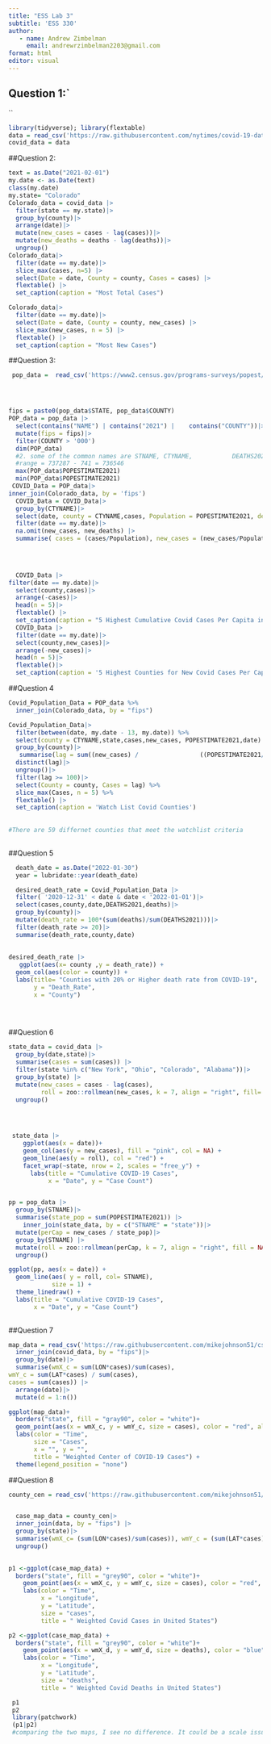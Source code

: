 ```yaml
---
title: "ESS Lab 3"
subtitle: 'ESS 330'
author:
   - name: Andrew Zimbelman
     email: andrewrzimbelman2203@gmail.com
format: html
editor: visual
---
```


## Question 1:\`

\`\`

```r
library(tidyverse); library(flextable)
data = read_csv('https://raw.githubusercontent.com/nytimes/covid-19-data/master/us-counties.csv')
covid_data = data
```

##Question 2:

```r
text = as.Date("2021-02-01")
my.date <- as.Date(text)
class(my.date)
my.state= "Colorado"
Colorado_data = covid_data |>
  filter(state == my.state)|>
  group_by(county)|>
  arrange(date)|>
  mutate(new_cases = cases - lag(cases))|>
  mutate(new_deaths = deaths - lag(deaths))|>
  ungroup()
Colorado_data|>
  filter(date == my.date)|>
  slice_max(cases, n=5) |>
  select(Date = date, County = county, Cases = cases) |>
  flextable() |>
  set_caption(caption = "Most Total Cases")

Colorado_data|>
  filter(date == my.date)|>
  select(Date = date, County = county, new_cases) |>
  slice_max(new_cases, n = 5) |>
  flextable() |>
  set_caption(caption = "Most New Cases")
```

##Question 3:

```r
 pop_data =  read_csv('https://www2.census.gov/programs-surveys/popest/datasets/2020-2023/counties/totals/co-est2023-alldata.csv')




fips = paste0(pop_data$STATE, pop_data$COUNTY)
POP_data = pop_data |>
  select(contains("NAME") | contains("2021") |    contains("COUNTY"))|>
  mutate(fips = fips)|>
  filter(COUNTY > '000')
  dim(POP_data)
  #2. some of the common names are STNAME, CTYNAME,           DEATHS2021, with 3144 rows & 18 columns 
  #range = 737287 - 741 = 736546
  max(POP_data$POPESTIMATE2021)
  min(POP_data$POPESTIMATE2021)
 COVID_Data = POP_data|>
inner_join(Colorado_data, by = 'fips')
  COVID_Data = COVID_Data|>
  group_by(CTYNAME)|>
  select(date, county = CTYNAME,cases, Population = POPESTIMATE2021, deaths = deaths, new_cases, new_deaths)|>
  filter(date == my.date)|>
  na.omit(new_cases, new_deaths) |>
  summarise( cases = (cases/Population), new_cases = (new_cases/Population), new_deaths,county,date)

  
  

  COVID_Data |>  
filter(date == my.date)|> 
  select(county,cases)|>
  arrange(-cases)|>
  head(n = 5)|>
  flextable() |>
  set_caption(caption = "5 Highest Cumulative Covid Cases Per Capita in Colorado Counties")
  COVID_Data |>
  filter(date == my.date)|>
  select(county,new_cases)|>
  arrange(-new_cases)|>
  head(n = 5)|>
  flextable()|>
  set_caption(caption = '5 Highest Counties for New Covid Cases Per Capita in Colorado')
```

##Question 4

```r

Covid_Population_Data = POP_data %>%
  inner_join(Colorado_data, by = "fips")

Covid_Population_Data|>
  filter(between(date, my.date - 13, my.date)) %>%
  select(county = CTYNAME,state,cases,new_cases, POPESTIMATE2021,date) %>%
  group_by(county)|>
   summarise(lag = sum((new_cases) /                 ((POPESTIMATE2021/100000))),county,cases,new_cases,state,date)|>
  distinct(lag)|>
  ungroup()|>
  filter(lag >= 100)|> 
  select(County = county, Cases = lag) %>%
  slice_max(Cases, n = 5) %>%
  flextable() |>
  set_caption(caption = 'Watch List Covid Counties')
  
  
#There are 59 differnet counties that meet the watchlist criteria
  
```

##Question 5

```r
  death_date = as.Date("2022-01-30")
  year = lubridate::year(death_date)

  desired_death_rate = Covid_Population_Data |>
  filter( '2020-12-31' < date & date < '2022-01-01')|>
  select(cases,county,date,DEATHS2021,deaths)|>
  group_by(county)|>
  mutate(death_rate = 100*(sum(deaths)/sum(DEATHS2021)))|>
  filter(death_rate >= 20)|>
  summarise(death_rate,county,date)
 
    
desired_death_rate |>
   ggplot(aes(x= county ,y = death_rate)) +
  geom_col(aes(color = county)) +
  labs(title= "Counties with 20% or Higher death rate from COVID-19",
       y = "Death_Rate",
       x = "County")

    
  
```

##Question 6

```r
state_data = covid_data |>
  group_by(date,state)|>
  summarise(cases = sum(cases)) |>
  filter(state %in% c("New York", "Ohio", "Colorado", "Alabama"))|>
  group_by(state) |>
  mutate(new_cases = cases - lag(cases),
         roll = zoo::rollmean(new_cases, k = 7, align = "right", fill= NA))|>
  ungroup()
  



 state_data |>
    ggplot(aes(x = date))+ 
    geom_col(aes(y = new_cases), fill = "pink", col = NA) +
    geom_line(aes(y = roll), col = "red") +
    facet_wrap(~state, nrow = 2, scales = "free_y") +
      labs(title = "Cumulative COVID-19 Cases",
           x = "Date", y = "Case Count")


pp = pop_data |>
  group_by(STNAME)|>
  summarise(state_pop = sum(POPESTIMATE2021)) |>
    inner_join(state_data, by = c("STNAME" = "state"))|>
  mutate(perCap = new_cases / state_pop)|>
  group_by(STNAME) |>
  mutate(roll = zoo::rollmean(perCap, k = 7, align = "right", fill = NA)) |>
  ungroup()

ggplot(pp, aes(x = date)) +
  geom_line(aes( y = roll, col= STNAME),
            size = 1) +
  theme_linedraw() + 
  labs(title = "Cumulative COVID-19 Cases",
       x = "Date", y = "Case Count")
  

```

##Question 7

```r
map_data = read_csv('https://raw.githubusercontent.com/mikejohnson51/csu-ess-330/refs/heads/main/resources/county-centroids.csv') %>%
  inner_join(covid_data, by = "fips")|>
  group_by(date)|>
  summarise(wmX_c = sum(LON*cases)/sum(cases),
wmY_c = sum(LAT*cases) / sum(cases),
cases = sum(cases)) |>
  arrange(date)|>
  mutate(d = 1:n())

ggplot(map_data)+
  borders("state", fill = "gray90", color = "white")+
  geom_point(aes(x = wmX_c, y = wmY_c, size = cases), color = "red", alpha =.25)
  labs(color = "Time",
       size = "Cases",
       x = "", y = "",
       title = "Weighted Center of COVID-19 Cases") +
  theme(legend_position = "none")
```

##Question 8

```r
county_cen = read_csv('https://raw.githubusercontent.com/mikejohnson51/csu-ess-330/refs/heads/main/resources/county-centroids.csv')


  case_map_data = county_cen|>
  inner_join(data, by = "fips") |>
  group_by(state)|>
  summarise(wmX_c= (sum(LON*cases)/sum(cases)), wmY_c = (sum(LAT*cases)/sum(cases)), wmX_d = (sum(LON*deaths) / sum(deaths)), wmY_d= (sum(LAT*deaths)/sum(deaths)),cases= sum(cases),deaths=sum(deaths))|>
  ungroup()

  
p1 <-ggplot(case_map_data) +
  borders("state", fill = "grey90", color = "white")+
    geom_point(aes(x = wmX_c, y = wmY_c, size = cases), color = "red", alpha = .25) +
    labs(color = "Time",
         x = "Longitude",
         y = "Latitude",
         size = "cases",
         title = " Weighted Covid Cases in United States")

p2 <-ggplot(case_map_data) +
  borders("state", fill = "grey90", color = "white")+
    geom_point(aes(x = wmX_d, y = wmY_d, size = deaths), color = "blue", alpha = .25) +
    labs(color = "Time",
         x = "Longitude",
         y = "Latitude",
         size = "deaths",
         title = " Weighted Covid Deaths in United States")

 p1
 p2
 library(patchwork)
 (p1|p2)
 #comparing the two maps, I see no difference. It could be a scale issue, or an issue with my code. It may be an issue with my code, becuase I did observe that the ratio by state is different in my table when dividing sum(cases) by sum(deaths). This means that areas that had a lower case/death ratio had more deaths per cases then other states. I just don't know why this trend didn't show up on my graphs. Kinda dissapointed it didn't show up it would've been cool to see :/
```

